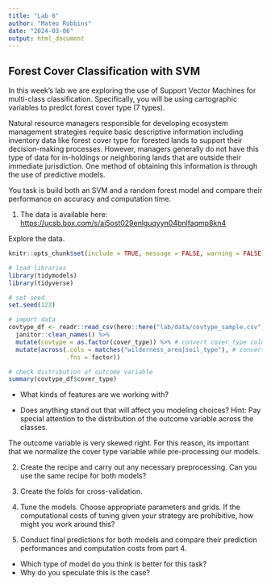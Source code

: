 ```yaml
---
title: "Lab 8"
author: "Mateo Robbins"
date: "2024-03-06"
output: html_document
---
```


## Forest Cover Classification with SVM

In this week's lab we are exploring the use of Support Vector Machines for multi-class classification. Specifically, you will be using cartographic variables to predict forest cover type (7 types).

Natural resource managers responsible for developing ecosystem management strategies require basic descriptive information including inventory data like forest cover type for forested lands to support their decision-making processes. However, managers generally do not have this type of data for in-holdings or neighboring lands that are outside their immediate jurisdiction. One method of obtaining this information is through the use of predictive models.

You task is build both an SVM and a random forest model and compare their performance on accuracy and computation time.

1.  The data is available here: <https://ucsb.box.com/s/ai5ost029enlguqyyn04bnlfaqmp8kn4>

Explore the data.

```r
knitr::opts_chunk$set(include = TRUE, message = FALSE, warning = FALSE)
```

```r
# load libraries
library(tidymodels)
library(tidyverse)
```

```r
# set seed
set.seed(123)
```

```r
# import data
covtype_df <- readr::read_csv(here::here("lab/data/covtype_sample.csv")) %>% 
  janitor::clean_names() %>% 
  mutate(covtype = as.factor(cover_type)) %>% # convert cover_type column to un-ordered factor
  mutate(across(.cols = matches("wilderness_area|soil_type"), # convert wilderness and soil type columns to binary factor
                .fns = factor))
```

```r
# check distribution of outcome variable
summary(covtype_df$cover_type)
```


-   What kinds of features are we working with?

-   Does anything stand out that will affect you modeling choices? Hint: Pay special attention to the distribution of the outcome variable across the classes.

The outcome variable is very skewed right. For this reason, its important that we normalize the cover type variable while pre-processing our models.

2.  Create the recipe and carry out any necessary preprocessing. Can you use the same recipe for both models?

3.  Create the folds for cross-validation.

4.  Tune the models. Choose appropriate parameters and grids. If the computational costs of tuning given your strategy are prohibitive, how might you work around this?

5.  Conduct final predictions for both models and compare their prediction performances and computation costs from part 4.

-   Which type of model do you think is better for this task?
-   Why do you speculate this is the case?
